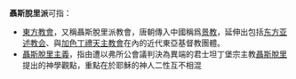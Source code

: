 '''聶斯脫里派'''可指：
* [[東方教會|東方教會]]，又稱聶斯脫里派教會，唐朝傳入中國稱爲[[景教|景教]]，延伸出包括[[东方亚述教会|东方亚述教会]]、{{Link-en|東方古教會|Ancient Church of the East}}與[[加色丁禮天主教會|加色丁禮天主教會]]在內的近代東亞基督教團體。
* [[聶斯脫里主義|聶斯脫里主義]]，指由遭以弗所公會議判決為異端的君士坦丁堡宗主教[[聶斯脫里|聶斯脫里]]提出的神學觀點，重點在於耶穌的神人二性互不相混

{{disambiguation|Cat=組織機構消歧義}}